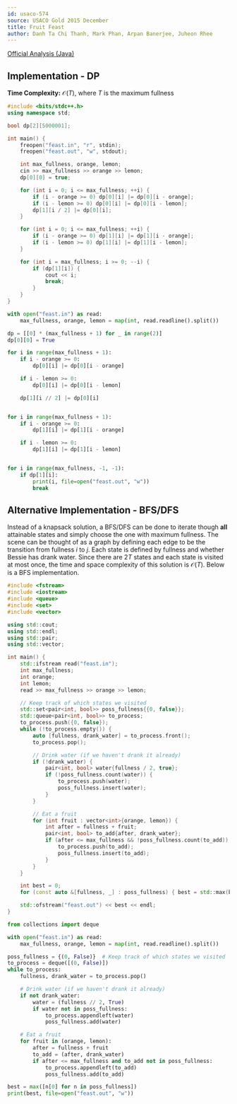 ```yaml
---
id: usaco-574
source: USACO Gold 2015 December
title: Fruit Feast
author: Danh Ta Chi Thanh, Mark Phan, Arpan Banerjee, Juheon Rhee
---
```


[Official Analysis (Java)](http://www.usaco.org/current/data/sol_feast_gold_dec15.html)

## Implementation - DP

**Time Complexity:** $\mathcal{O}(T)$, where $T$ is the maximum fullness

<LanguageSection>

<CPPSection>

```cpp
#include <bits/stdc++.h>
using namespace std;

bool dp[2][5000001];

int main() {
	freopen("feast.in", "r", stdin);
	freopen("feast.out", "w", stdout);

	int max_fullness, orange, lemon;
	cin >> max_fullness >> orange >> lemon;
	dp[0][0] = true;

	for (int i = 0; i <= max_fullness; ++i) {
		if (i - orange >= 0) dp[0][i] |= dp[0][i - orange];
		if (i - lemon >= 0) dp[0][i] |= dp[0][i - lemon];
		dp[1][i / 2] |= dp[0][i];
	}

	for (int i = 0; i <= max_fullness; ++i) {
		if (i - orange >= 0) dp[1][i] |= dp[1][i - orange];
		if (i - lemon >= 0) dp[1][i] |= dp[1][i - lemon];
	}

	for (int i = max_fullness; i >= 0; --i) {
		if (dp[1][i]) {
			cout << i;
			break;
		}
	}
}
```

</CPPSection>
<PySection>

```py
with open("feast.in") as read:
    max_fullness, orange, lemon = map(int, read.readline().split())

dp = [[0] * (max_fullness + 1) for _ in range(2)]
dp[0][0] = True

for i in range(max_fullness + 1):
    if i - orange >= 0:
        dp[0][i] |= dp[0][i - orange]

    if i - lemon >= 0:
        dp[0][i] |= dp[0][i - lemon]

    dp[1][i // 2] |= dp[0][i]


for i in range(max_fullness + 1):
    if i - orange >= 0:
        dp[1][i] |= dp[1][i - orange]

    if i - lemon >= 0:
        dp[1][i] |= dp[1][i - lemon]


for i in range(max_fullness, -1, -1):
    if dp[1][i]:
        print(i, file=open("feast.out", "w"))
        break
```

</PySection>
</LanguageSection>

## Alternative Implementation - BFS/DFS

Instead of a knapsack solution, a BFS/DFS can be done to iterate though **all** attainable states and simply choose the one with maximum fullness. The scene can be thought of as a graph by defining each edge to be the transition from fullness $i$ to $j$. Each state is defined by fullness and whether Bessie has drank water. Since there are $2T$ states and each state is visited at most once, the time and space complexity of this solution is $\mathcal{O}(T)$. Below is a BFS implementation.

<LanguageSection>
<CPPSection>

```cpp
#include <fstream>
#include <iostream>
#include <queue>
#include <set>
#include <vector>

using std::cout;
using std::endl;
using std::pair;
using std::vector;

int main() {
	std::ifstream read("feast.in");
	int max_fullness;
	int orange;
	int lemon;
	read >> max_fullness >> orange >> lemon;

	// Keep track of which states we visited
	std::set<pair<int, bool>> poss_fullness{{0, false}};
	std::queue<pair<int, bool>> to_process;
	to_process.push({0, false});
	while (!to_process.empty()) {
		auto [fullness, drank_water] = to_process.front();
		to_process.pop();

		// Drink water (if we haven't drank it already)
		if (!drank_water) {
			pair<int, bool> water{fullness / 2, true};
			if (!poss_fullness.count(water)) {
				to_process.push(water);
				poss_fullness.insert(water);
			}
		}

		// Eat a fruit
		for (int fruit : vector<int>{orange, lemon}) {
			int after = fullness + fruit;
			pair<int, bool> to_add{after, drank_water};
			if (after <= max_fullness && !poss_fullness.count(to_add)) {
				to_process.push(to_add);
				poss_fullness.insert(to_add);
			}
		}
	}

	int best = 0;
	for (const auto &[fullness, _] : poss_fullness) { best = std::max(best, fullness); }

	std::ofstream("feast.out") << best << endl;
}
```

</CPPSection>
<PySection>

```py
from collections import deque

with open("feast.in") as read:
	max_fullness, orange, lemon = map(int, read.readline().split())

poss_fullness = {(0, False)}  # Keep track of which states we visited
to_process = deque([(0, False)])
while to_process:
	fullness, drank_water = to_process.pop()

	# Drink water (if we haven't drank it already)
	if not drank_water:
		water = (fullness // 2, True)
		if water not in poss_fullness:
			to_process.appendleft(water)
			poss_fullness.add(water)

	# Eat a fruit
	for fruit in (orange, lemon):
		after = fullness + fruit
		to_add = (after, drank_water)
		if after <= max_fullness and to_add not in poss_fullness:
			to_process.appendleft(to_add)
			poss_fullness.add(to_add)

best = max([n[0] for n in poss_fullness])
print(best, file=open("feast.out", "w"))
```

</PySection>
</LanguageSection>
